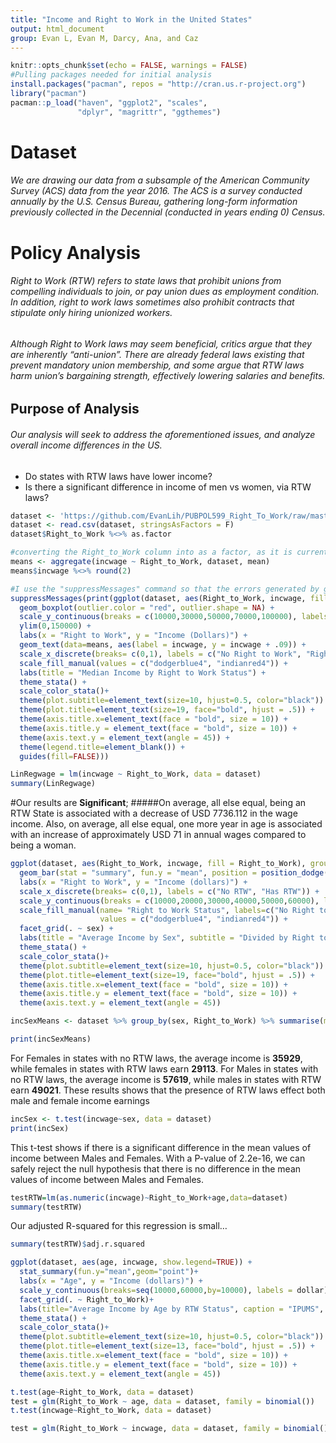 ```yaml
---
title: "Income and Right to Work in the United States"
output: html_document
group: Evan L, Evan M, Darcy, Ana, and Caz
---
```


```r
knitr::opts_chunk$set(echo = FALSE, warnings = FALSE)
#Pulling packages needed for initial analysis
install.packages("pacman", repos = "http://cran.us.r-project.org")
library("pacman")
pacman::p_load("haven", "ggplot2", "scales", 
               "dplyr", "magrittr", "ggthemes")
```

# Dataset
###### We are drawing our data from a subsample of the American Community Survey (ACS) data from the year 2016. The ACS is a survey conducted annually by the U.S. Census Bureau, gathering long-form information previously collected in the Decennial (conducted in years ending 0) Census. 

# Policy Analysis
######  Right to Work (RTW) refers to state laws that prohibit unions from compelling individuals to join, or pay union dues as employment condition. In addition, right to work laws sometimes also prohibit contracts that stipulate only hiring unionized workers. 

###### Although Right to Work laws may seem beneficial,  critics argue that they are inherently "anti-union". There are already federal laws existing that prevent mandatory union membership, and some argue that RTW laws harm union's bargaining strength, effectively lowering salaries and benefits. 

## Purpose of Analysis
###### Our analysis will seek to address the aforementioned issues, and analyze overall income differences in the US.
  + Do states with RTW laws have lower income?
  + Is there a significant difference in income of men vs women, via RTW   laws?


```r
dataset <- 'https://github.com/EvanLih/PUBPOL599_Right_To_Work/raw/master/Dataset/Cleaned_RTW_Dataset.csv'
dataset <- read.csv(dataset, stringsAsFactors = F) 
dataset$Right_to_Work %<>% as.factor
```

```r
#converting the Right_to_Work column into as a factor, as it is currently being read as a integer. 
means <- aggregate(incwage ~ Right_to_Work, dataset, mean)
means$incwage %<>% round(2)

#I use the "suppressMessages" command so that the errors generated by ggplot are not printed out in our markdown file. However, because ggplot does not generate messages, we need to make sure to include the "print" command. 
suppressMessages(print(ggplot(dataset, aes(Right_to_Work, incwage, fill = Right_to_Work, show.legend = FALSE), group = Right_to_Work) +
  geom_boxplot(outlier.color = "red", outlier.shape = NA) +
  scale_y_continuous(breaks = c(10000,30000,50000,70000,100000), labels = dollar) +
  ylim(0,150000) +
  labs(x = "Right to Work", y = "Income (Dollars)") +
  geom_text(data=means, aes(label = incwage, y = incwage + .09)) +
  scale_x_discrete(breaks= c(0,1), labels = c("No Right to Work", "Right to Work")) +
  scale_fill_manual(values = c("dodgerblue4", "indianred4")) +
  labs(title = "Median Income by Right to Work Status") +
  theme_stata() +
  scale_color_stata()+
  theme(plot.subtitle=element_text(size=10, hjust=0.5, color="black")) +
  theme(plot.title=element_text(size=19, face="bold", hjust = .5)) +
  theme(axis.title.x=element_text(face = "bold", size = 10)) +
  theme(axis.title.y = element_text(face = "bold", size = 10)) +
  theme(axis.text.y = element_text(angle = 45)) +
  theme(legend.title=element_blank()) + 
  guides(fill=FALSE)))

LinRegwage = lm(incwage ~ Right_to_Work, data = dataset)
summary(LinRegwage)

```
#Our results are **Significant**;
#####On average, all else equal, being an RTW State is associated with a decrease of USD 7736.112 in the wage income. Also, on average, all else equal, one more year in age is associated with an increase of approximately USD 71 in annual wages compared to being a woman. 



```r
ggplot(dataset, aes(Right_to_Work, incwage, fill = Right_to_Work), group = Right_to_Work) +
  geom_bar(stat = "summary", fun.y = "mean", position = position_dodge(width = 2.0), width = .7) +
  labs(x = "Right to Work", y = "Income (dollars)") +
  scale_x_discrete(breaks= c(0,1), labels = c("No RTW", "Has RTW")) +
  scale_y_continuous(breaks = c(10000,20000,30000,40000,50000,60000), labels = dollar) +
  scale_fill_manual(name= "Right to Work Status", labels=c("No Right to Work", "Right to Work"),
                    values = c("dodgerblue4", "indianred4")) +
  facet_grid(. ~ sex) +
  labs(title = "Average Income by Sex", subtitle = "Divided by Right to Work/ No Right to Work") +
  theme_stata() +
  scale_color_stata()+
  theme(plot.subtitle=element_text(size=10, hjust=0.5, color="black")) +
  theme(plot.title=element_text(size=19, face="bold", hjust = .5)) +
  theme(axis.title.x=element_text(face = "bold", size = 10)) +
  theme(axis.title.y = element_text(face = "bold", size = 10)) +
  theme(axis.text.y = element_text(angle = 45))

incSexMeans <- dataset %>% group_by(sex, Right_to_Work) %>% summarise(mean = mean(incwage))

print(incSexMeans)

```

For Females in states with no RTW laws, the average income is __35929__, while females in states with RTW laws earn __29113__. 
For Males in states with no RTW laws, the average income is __57619__, while males in states with RTW earn __49021__. 
These results shows that the presence of RTW laws effect both male and female income earnings
```r
incSex <- t.test(incwage~sex, data = dataset)
print(incSex)
```
This t-test shows if there is a significant difference in the mean values of income between Males and Females. With a P-value of 2.2e-16, we can safely reject the null hypothesis that there is no difference in the mean values of income between Males and Females. 

```r
testRTW=lm(as.numeric(incwage)~Right_to_Work+age,data=dataset)
summary(testRTW)
```

Our adjusted R-squared for this regression is small...
```r
summary(testRTW)$adj.r.squared
```

```r
ggplot(dataset, aes(age, incwage, show.legend=TRUE)) +
  stat_summary(fun.y="mean",geom="point")+
  labs(x = "Age", y = "Income (dollars)") +
  scale_y_continuous(breaks=seq(10000,60000,by=10000), labels = dollar)+
  facet_grid(. ~ Right_to_Work)+
  labs(title="Average Income by Age by RTW Status", caption = "IPUMS", subtitle = "0=No RTW, 1= RTW") +
  theme_stata() +
  scale_color_stata()+
  theme(plot.subtitle=element_text(size=10, hjust=0.5, color="black")) +
  theme(plot.title=element_text(size=13, face="bold", hjust = .5)) +
  theme(axis.title.x=element_text(face = "bold", size = 10)) +
  theme(axis.title.y = element_text(face = "bold", size = 10)) +
  theme(axis.text.y = element_text(angle = 45))
```
```r
t.test(age~Right_to_Work, data = dataset)
test = glm(Right_to_Work ~ age, data = dataset, family = binomial())
t.test(incwage~Right_to_Work, data = dataset)

test = glm(Right_to_Work ~ incwage, data = dataset, family = binomial())
```


